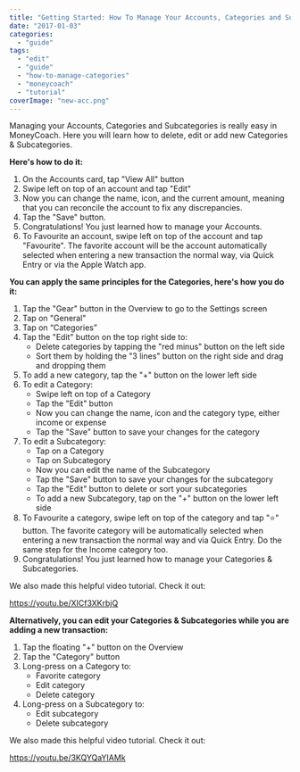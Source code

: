 ```yaml
---
title: "Getting Started: How To Manage Your Accounts, Categories and Subcategories"
date: "2017-01-03"
categories: 
  - "guide"
tags: 
  - "edit"
  - "guide"
  - "how-to-manage-categories"
  - "moneycoach"
  - "tutorial"
coverImage: "new-acc.png"
---
```


Managing your Accounts, Categories and Subcategories is really easy in MoneyCoach. Here you will learn how to delete, edit or add new Categories & Subcategories.

**Here's how to do it:**

1. On the Accounts card, tap "View All" button
2. Swipe left on top of an account and tap "Edit"
3. Now you can change the name, icon, and the current amount, meaning that you can reconcile the account to fix any discrepancies.
4. Tap the "Save" button.
5. Congratulations! You just learned how to manage your Accounts.
6. To Favourite an account, swipe left on top of the account and tap "Favourite". The favorite account will be the account automatically selected when entering a new transaction the normal way, via Quick Entry or via the Apple Watch app.

**You can apply the same principles for the Categories, here's how you do it:**

1. Tap the "Gear" button in the Overview to go to the Settings screen
2. Tap on "General"
3. Tap on “Categories”
4. Tap the "Edit" button on the top right side to:
    - Delete categories by tapping the "red minus" button on the left side
    - Sort them by holding the "3 lines" button on the right side and drag and dropping them
5. To add a new category, tap the "+" button on the lower left side
6. To edit a Category:
    - Swipe left on top of a Category
    - Tap the "Edit" button
    - Now you can change the name, icon and the category type, either income or expense
    - Tap the "Save" button to save your changes for the category
7. To edit a Subcategory:
    - Tap on a Category
    - Tap on Subcategory
    - Now you can edit the name of the Subcategory
    - Tap the "Save" button to save your changes for the subcategory
    - Tap the "Edit" button to delete or sort your subcategories
    - To add a new Subcategory, tap on the "+" button on the lower left side
8. To Favourite a category, swipe left on top of the category and tap "⭐️" button. The favorite category will be automatically selected when entering a new transaction the normal way and via Quick Entry. Do the same step for the Income category too.
9. Congratulations! You just learned how to manage your Categories & Subcategories.

We also made this helpful video tutorial. Check it out:

https://youtu.be/XICf3XKrbjQ

**Alternatively, you can edit your Categories & Subcategories while you are adding a new transaction:**

1. Tap the floating "+" button on the Overview
2. Tap the "Category" button
3. Long-press on a Category to:
    - Favorite category
    - Edit category
    - Delete category
4. Long-press on a Subcategory to:
    - Edit subcategory
    - Delete subcategory

We also made this helpful video tutorial. Check it out:

https://youtu.be/3KQYQaYIAMk
